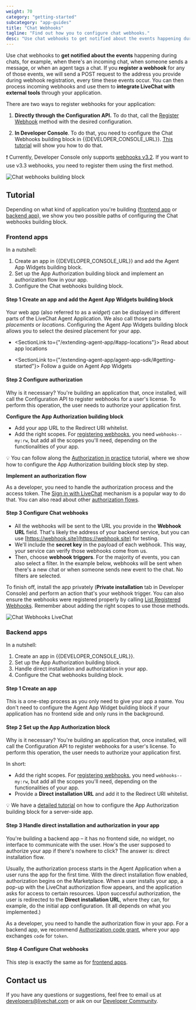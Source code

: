 ```yaml
---
weight: 70
category: "getting-started"
subcategory: "app-guides"
title: "Chat Webhooks"
tagline: "Find out how you to configure chat webhooks."
desc: "Use chat webhooks to get notified about the events happening during chats, for example, when there is an incoming chat, when someone sends a message, or when an agent tags a chat."
---
```


Use chat webhooks to **get notified about the events** happening during chats, for example, when there's an incoming chat, when someone sends a message, or when an agent tags a chat. If you **register a webhook** for any of those events, we will send a POST request to the address you provide during webhook registration, every time these events occur. You can then process incoming webhooks and use them to **integrate LiveChat with external tools** through your application.

There are two ways to register webhooks for your application:

1. **Directly through the Configuration API.** To do that, call the [Register Webhook](/management/configuration-api/v3.2/#register-webhook) method with the desired configuration.

2. **In Developer Console**. To do that, you need to configure the Chat Webhooks building block in {{DEVELOPER_CONSOLE_URL}}. [This tutorial](#tutorial) will show you how to do that.

❗️ Currently, Developer Console only supports [webhooks v3.2](/management/configuration-api/v3.2/#webhooks). If you want to use v3.3 webhooks, you need to register them using the first method.

![Chat webhooks building block](/images/getting-started/app-guides/chat-webhooks/livechat-chat-webhooks.png)

## Tutorial

Depending on what kind of application you're building ([frontend app](#frontend-apps) or [backend app](#backend-apps)), we show you two possible paths of configuring the Chat webhooks building block.

### Frontend apps

In a nutshell:

1. Create an app in {{DEVELOPER_CONSOLE_URL}} and add the Agent App Widgets building block.
2. Set up the App Authorization building block and implement an authorization flow in your app.
3. Configure the Chat webhooks building block.

#### Step 1 Create an app and add the Agent App Widgets building block

Your web app (also referred to as a _widget_) can be displayed in different parts of the LiveChat Agent Application. We also call those parts _placements_ or _locations_. Configuring the Agent App Widgets building block allows you to select the desired placement for your app.

- <SectionLink to={"/extending-agent-app/#app-locations"}>
    Read about app locations
  </SectionLink>

- <SectionLink to={"/extending-agent-app/agent-app-sdk/#getting-started"}>
    Follow a guide on Agent App Widgets
  </SectionLink>

#### Step 2 Configure authorization

Why is it necessary? You're building an application that, once installed, will call the Configuration API to register webhooks for a user's license. To perform this operation, the user needs to authorize your application first.

**Configure the App Authorization building block**

- Add your app URL to the Redirect URI whitelist.
- Add the right scopes. For [registering webhooks](/management/configuration-api/v3.2/#register-webhook), you need `webhooks--my:rw`, but add all the scopes you'll need, depending on the functionalities of your app.

💡 You can follow along the [Authorization in practice](/getting-started/authorization/authorization-in-practice/) tutorial, where we show how to configure the App Authorization building block step by step.

**Implement an authorization flow**

As a developer, you need to handle the authorization process and the access token. The [Sign in with LiveChat](/authorization/sign-in-with-livechat/) mechanism is a popular way to do that. You can also read about other [authorization flows](/authorization/authorizing-api-calls/#agent-authorization-flows).

#### Step 3 Configure Chat webhooks

- All the webhooks will be sent to the URL you provide in the **Webhook URL** field. That's likely the address of your backend service, but you can use [https://webhook.site](https://webhook.site) for testing.
- We'll include the **secret key** in the payload of each webhook. This way, your service can verify those webhooks come from us.
- Then, choose **webhook triggers**. For the majority of events, you can also select a filter. In the example below, webhooks will be sent when there's a new chat or when someone sends new event to the chat. No filters are selected.

To finish off, install the app privately (**Private installation** tab in Developer Console) and perform an action that's your webhook trigger. You can also ensure the webhooks were registered properly by calling [List Registered Webhooks](/management/configuration-api/v3.2/#list-registered-webhooks). Remember about adding the right scopes to use those methods.

![Chat Webhooks LiveChat](/images/getting-started/app-guides/chat-webhooks/chat-webhooks-block-2x-livechat.png)

### Backend apps

In a nutshell:

1. Create an app in {{DEVELOPER_CONSOLE_URL}}.
2. Set up the App Authorization building block.
3. Handle direct installation and authorization in your app.
4. Configure the Chat webhooks building block.

#### Step 1 Create an app

This is a one-step process as you only need to give your app a name. You don't need to configure the Agent App Widget building block if your application has no frontend side and only runs in the background.

#### Step 2 Set up the App Authorization block

Why is it necessary? You're building an application that, once installed, will call the Configuration API to register webhooks for a user's license. To perform this operation, the user needs to authorize your application first.

In short:

- Add the right scopes. For [registering webhooks](/management/configuration-api/v3.2/#register-webhook), you need `webhooks--my:rw`, but add all the scopes you'll need, depending on the functionalities of your app.
- Provide a **Direct installation URL** and add it to the Redirect URI whitelist.

💡 We have a [detailed tutorial](/getting-started/authorization/authorization-in-practice/) on how to configure the App Authorization building block for a server-side app.

#### Step 3 Handle direct installation and authorization in your app

You're building a backend app – it has no frontend side, no widget, no interface to communicate with the user. How's the user supposed to authorize your app if there's nowhere to click? The answer is: direct installation flow.

Usually, the authorization process starts in the Agent Application when a user runs the app for the first time. With the direct installation flow enabled, authorization begins on the Marketplace. When a user installs your app, a pop-up with the LiveChat authorization flow appears, and the application asks for access to certain resources. Upon successful authorization, the user is redirected to the **Direct installation URL**, where they can, for example, do the initial app configuration. (It all depends on what you implemented.)

As a developer, you need to handle the authorization flow in your app. For a backend app, we recommend [Authorization code grant](/authorization/authorizing-api-calls/#authorization-code-grant), where your app exchanges `code` for `token`.

#### Step 4 Configure Chat webhooks

This step is exactly the same as for [frontend apps](#3-configure-chat-webhooks).

## Contact us

If you have any questions or suggestions, feel free to email us at [developers@livechat.com](mailto:developers@livechat.com) or ask on our <a href="https://www.livechat.com/community/" target="_blank">Developer Community</a>.
